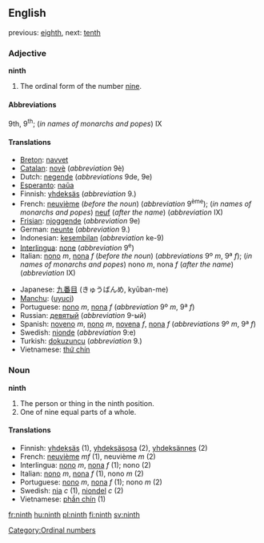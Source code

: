 ==English==
previous: [[eighth]], next: [[tenth]]

===Adjective===
'''ninth'''
# The ordinal form of the number [[nine]].

====Abbreviations====
9th, 9<sup>th</sup>; (''in names of monarchs and popes'') IX

====Translations====
{{top}}
*[[Breton]]: [[navvet]]
*[[Catalan]]: [[novè]] (''abbreviation'' 9è)
*Dutch: [[negende]] (''abbreviations'' 9de, 9e)
*[[Esperanto]]: [[naŭa]]
*Finnish: [[yhdeksäs]] (''abbreviation'' 9.)
*French: [[neuvième]] (''before the noun'') (''abbreviation'' 9<sup>ème</sup>); (''in names of monarchs and popes'') [[neuf]] (''after the name'') (''abbreviation'' IX)
*[[Frisian]]: [[njoggende]] (''abbreviation'' 9e)
*German: [[neunte]] (''abbreviation'' 9.)
*Indonesian: [[kesembilan]] (''abbreviation'' ke-9)
*[[Interlingua]]: [[none]] (''abbreviation'' 9<sup>e</sup>)
*Italian: [[nono]] ''m'', [[nona]] ''f'' (''before the noun'') (''abbreviations'' 9º ''m'', 9ª ''f''); (''in names of monarchs and popes'') nono ''m'', nona ''f'' (''after the name'') (''abbreviation'' IX)
{{mid}}
*Japanese: [[九番目]] (きゅうばんめ, kyūban-me)
*[[Manchu]]: ([[uyuci]])
*Portuguese: [[nono]] ''m'', [[nona]] ''f'' (''abbreviation'' 9º ''m'', 9ª ''f'')
*Russian: [[девятый]] (''abbreviation'' 9-ый)
*Spanish: [[noveno]] ''m'', [[nono]] ''m'', [[novena]] ''f'', [[nona]] ''f'' (''abbreviations'' 9º ''m'', 9ª ''f'')
*Swedish: [[nionde]] (''abbreviation'' 9:e)
*Turkish: [[dokuzuncu]] (''abbreviation'' 9.)
*Vietnamese: [[thứ chín]]
{{bottom}}

===Noun===
'''ninth'''

#The person or thing in the ninth position.
#One of nine equal parts of a whole.

====Translations====

*Finnish: [[yhdeksäs]] (1), [[yhdeksäsosa]] (2), [[yhdeksännes]] (2)
*French: [[neuvième]] ''mf'' (1), neuvième ''m'' (2)
*Interlingua: [[nono]] ''m'', [[nona]] ''f'' (1); nono (2)
*Italian: [[nono]] ''m'', [[nona]] ''f'' (1), nono ''m'' (2)
*Portuguese: [[nono]] ''m'', [[nona]] ''f'' (1); nono ''m'' (2)
*Swedish: [[nia]] ''c'' (1), [[niondel]] ''c'' (2)
*Vietnamese: [[phần chín]] (1)

[[Category:Ordinal numbers]]

[[fr:ninth]]
[[hu:ninth]]
[[pl:ninth]]
[[fi:ninth]]
[[sv:ninth]]